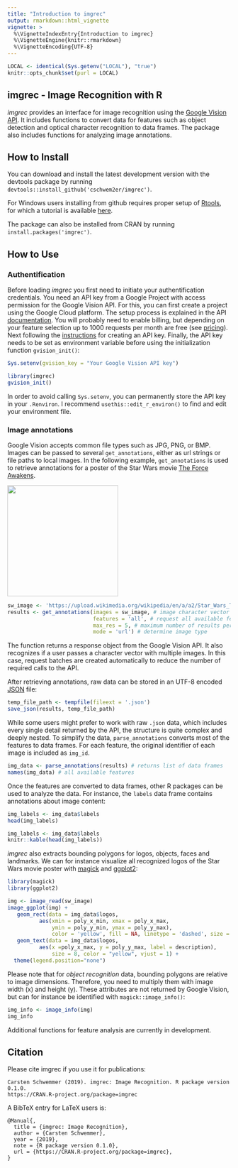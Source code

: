 ```yaml
---
title: "Introduction to imgrec"
output: rmarkdown::html_vignette
vignette: >
  %\VignetteIndexEntry{Introduction to imgrec}
  %\VignetteEngine{knitr::rmarkdown}
  %\VignetteEncoding{UTF-8}
---
```


```r
LOCAL <- identical(Sys.getenv("LOCAL"), "true")
knitr::opts_chunk$set(purl = LOCAL)
```

## imgrec - Image Recognition with R

*imgrec* provides an interface for image recognition using the [Google Vision API](https://cloud.google.com/vision/). It includes functions to convert data for features such as object detection and optical character recognition to data frames. The package also includes functions for analyzing image annotations.

## How to Install

You can download and install the latest development version with the devtools package by running ``devtools::install_github('cschwem2er/imgrec')``.    

For Windows users installing from github requires proper setup of [Rtools](https://cran.r-project.org/bin/windows/Rtools/), for which a tutorial is available [here](https://github.com/stan-dev/rstan/wiki/Installing-RStan-from-source-on-Windows).

The package can also be installed from CRAN by running `install.packages('imgrec')`.

## How to Use

### Authentification

Before loading *imgrec* you first need to initiate your authentification credentials. You need an API key from a Google Project with access permission for the Google Vision API. For this, you can first create a project using the Google Cloud platform. The setup process is explained in the API [documentation](https://cloud.google.com/vision/docs/before-you-begin). You will probably need to enable billing, but depending on your feature selection up to 1000 requests per month are free (see [pricing](https://cloud.google.com/vision/pricing)). Next following the [instructions](https://cloud.google.com/docs/authentication/api-keys#creating_an_api_key) for creating an API key.  Finally, the API key needs to be set as environment variable before using the initialization function `gvision_init()`:


```r
Sys.setenv(gvision_key = "Your Google Vision API key")
```

```r
library(imgrec)
gvision_init()
```

In order to avoid calling `Sys.setenv`, you can permanently store the API key in your `.Renviron`. I recommend `usethis::edit_r_environ()` to find and edit your environment file.

### Image annotations

Google Vision accepts common file types such as JPG, PNG, or BMP.  Images can be passed to several `get_annotations`, either as url strings or file paths to local images. In the following example,  `get_annotations` is used to retrieve annotations for a poster of the Star Wars movie [The Force Awakens](https://en.wikipedia.org/wiki/Star_Wars:_The_Force_Awakens).

<img src='https://upload.wikimedia.org/wikipedia/en/a/a2/Star_Wars_The_Force_Awakens_Theatrical_Poster.jpg' width='250'>

```r
sw_image <- 'https://upload.wikimedia.org/wikipedia/en/a/a2/Star_Wars_The_Force_Awakens_Theatrical_Poster.jpg'
results <- get_annotations(images = sw_image, # image character vector
                           features = 'all', # request all available features
                           max_res = 5, # maximum number of results per feature
                           mode = 'url') # determine image type
```

The function returns a response object from the Google Vision API. It also recognizes if a user passes a character vector with multiple images. In this case, request batches are created automatically to reduce the number of required calls to the API.

After retrieving annotations, raw data can be stored in an UTF-8 encoded [JSON](https://en.wikipedia.org/wiki/JSON) file:

```r
temp_file_path <- tempfile(fileext = '.json')
save_json(results, temp_file_path)
```

While some users might prefer to work with raw `.json` data, which includes every single detail returned by the API, the structure is quite complex and deeply nested. To simplify the data, `parse_annotations` converts most of the features to data frames. For each feature, the original identifier of each image is included as `img_id`.


```r
img_data <- parse_annotations(results) # returns list of data frames
names(img_data) # all available features
```

Once the features are converted to data frames, other R packages can be used to analyze the data. For instance, the `labels` data frame contains annotations about image content:

```r
img_labels <- img_data$labels
head(img_labels)
```

```r
img_labels <- img_data$labels
knitr::kable(head(img_labels))
```



*imgrec* also extracts bounding polygons for logos, objects, faces and landmarks. We can for instance visualize all recognized logos of the Star Wars movie poster with  [magick](https://CRAN.R-project.org/package=magick) and [ggplot2](https://CRAN.R-project.org/package=ggplot2):


```r
library(magick)
library(ggplot2)

img <- image_read(sw_image) 
image_ggplot(img) + 
   geom_rect(data = img_data$logos, 
          aes(xmin = poly_x_min, xmax = poly_x_max, 
              ymin = poly_y_min, ymax = poly_y_max),
              color = 'yellow', fill = NA, linetype = 'dashed', size = 2) +
   geom_text(data = img_data$logos, 
          aes(x =poly_x_max, y = poly_y_max, label = description),
              size = 8, color = "yellow", vjust = 1) +
  theme(legend.position="none")

```

Please note that for *object recognition* data, bounding polygons are relative to image dimensions. Therefore, you need to multiply them with image width (x) and height (y). These attributes are not returned by Google Vision, but can for instance be identified with ``magick::image_info()``:

```r
img_info <- image_info(img) 
img_info
```

Additional functions for feature analysis are currently in development.

## Citation


Please cite imgrec if you use it for publications:


```
Carsten Schwemmer (2019). imgrec: Image Recognition. R package version 0.1.0.
https://CRAN.R-project.org/package=imgrec
```

A BibTeX entry for LaTeX users is:

```
@Manual{,
  title = {imgrec: Image Recognition},
  author = {Carsten Schwemmer},
  year = {2019},
  note = {R package version 0.1.0},
  url = {https://CRAN.R-project.org/package=imgrec},
}
```


